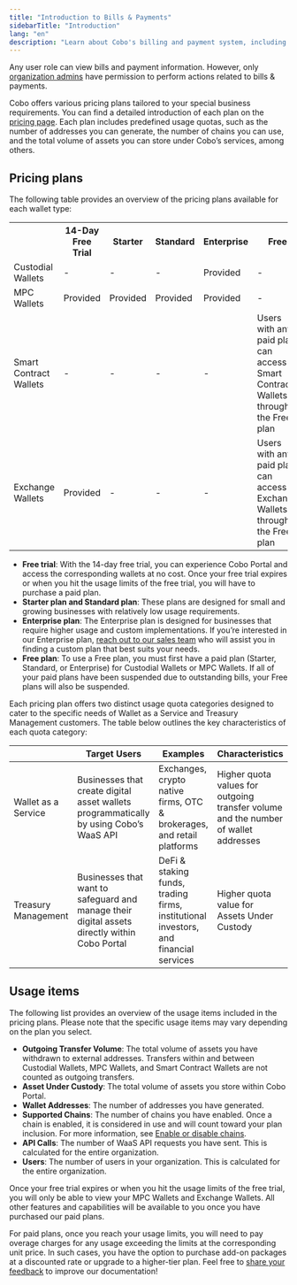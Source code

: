 ```yaml
---
title: "Introduction to Bills & Payments"
sidebarTitle: "Introduction"
lang: "en"
description: "Learn about Cobo's billing and payment system, including pricing plans and usage quotas tailored to your business needs."
---
```


<Note>Any user role can view bills and payment information. However, only [organization admins](https://manuals.cobo.com/en/portal/organization/roles-and-permissions) have permission to perform actions related to bills & payments.</Note>


Cobo offers various pricing plans tailored to your special business requirements. You can find a detailed introduction of each plan on the [pricing page](https://www.cobo.com/pricing). Each plan includes predefined usage quotas, such as the number of addresses you can generate, the number of chains you can use, and the total volume of assets you can store under Cobo’s services, among others.


## Pricing plans

The following table provides an overview of the pricing plans available for each wallet type:

<table class="six-columns">
  <tr>
    <th></th>
    <th>14-Day Free Trial</th>
    <th>Starter</th>
    <th>Standard</th>
    <th>Enterprise</th>
    <th>Free</th>
  </tr>
  <tr>
    <td>Custodial Wallets</td>
    <td>-</td>
    <td>-</td>
    <td>-</td>
    <td>Provided</td>
    <td>-</td>
  </tr>
  <tr>
    <td>MPC Wallets</td>
    <td>Provided</td>
    <td>Provided</td>
    <td>Provided</td>
    <td>Provided</td>
    <td>-</td>
  </tr>
  <tr>
    <td>Smart Contract Wallets</td>
    <td>-</td>
    <td>-</td>
    <td>-</td>
    <td>-</td>
    <td>Users with any paid plan can access Smart Contract Wallets through the Free plan</td>
  </tr>
  <tr>
    <td>Exchange Wallets</td>
    <td>Provided</td>
    <td>-</td>
    <td>-</td>
    <td>-</td>
    <td>Users with any paid plan can access Exchange Wallets through the Free plan</td>
  </tr>
</table>

- **Free trial**: With the 14-day free trial, you can experience Cobo Portal and access the corresponding wallets at no cost. Once your free trial expires or when you hit the usage limits of the free trial, you will have to purchase a paid plan.
- **Starter plan and Standard plan**: These plans are designed for small and growing businesses with relatively low usage requirements.
- **Enterprise plan**: The Enterprise plan is designed for businesses that require higher usage and custom implementations. If you’re interested in our Enterprise plan, [reach out to our sales team](https://www.cobo.com/book-demo/?utm_source=product-manual&utm_medium=product&utm_campaign=pricing-plan-intro&utm_content=enterprise-contact-sales) who will assist you in finding a custom plan that best suits your needs.
- **Free plan**: To use a Free plan, you must first have a paid plan (Starter, Standard, or Enterprise) for Custodial Wallets or MPC Wallets. If all of your paid plans have been suspended due to outstanding bills, your Free plans will also be suspended.

<a name="usage_quota_categories"></a>
Each pricing plan offers two distinct usage quota categories designed to cater to the specific needs of Wallet as a Service and Treasury Management customers. The table below outlines the key characteristics of each quota category:

|                     | Target Users                                                 | Examples                                                     | Characteristics                                              |
| ------------------- | ------------------------------------------------------------ | ------------------------------------------------------------ | ------------------------------------------------------------ |
| Wallet as a Service | Businesses that create digital asset wallets programmatically by using Cobo’s WaaS API | Exchanges, crypto native firms, OTC & brokerages, and retail platforms | Higher quota values for outgoing transfer volume and the number of wallet addresses |
| Treasury Management | Businesses that want to safeguard and manage their digital assets directly within Cobo Portal | DeFi & staking funds, trading firms, institutional investors, and financial services | Higher quota value for Assets Under Custody                  |

## Usage items

The following list provides an overview of the usage items included in the pricing plans. Please note that the specific usage items may vary depending on the plan you select.

- **Outgoing Transfer Volume**: The total volume of assets you have withdrawn to external addresses. Transfers within and between Custodial Wallets, MPC Wallets, and Smart Contract Wallets are not counted as outgoing transfers.
- **Asset Under Custody**: The total volume of assets you store within Cobo Portal.
- **Wallet Addresses**: The number of addresses you have generated.
- **Supported Chains**: The number of chains you have enabled. Once a chain is enabled, it is considered in use and will count toward your plan inclusion. For more information, see [Enable or disable chains](/en/portal/enable-or-disable-chains).
- **API Calls**: The number of WaaS API requests you have sent. This is calculated for the entire organization.
- **Users**: The number of users in your organization. This is calculated for the entire organization.

Once your free trial expires or when you hit the usage limits of the free trial, you will only be able to view your MPC Wallets and Exchange Wallets. All other features and capabilities will be available to you once you have purchased our paid plans. 

For paid plans, once you reach your usage limits, you will need to pay overage charges for any usage exceeding the limits at the corresponding unit price. In such cases, you have the option to purchase add-on packages at a discounted rate or upgrade to a higher-tier plan.
<Tip>Feel free to [share your feedback](https://forms.zohopublic.com/cobo/form/DocumentFeedbackForm/formperma/QvLOhxJv1_JMsJ-1dleZ8Itb_7rzN-LtgvsDdxosoVI?referrername=manuals) to improve our documentation!</Tip>